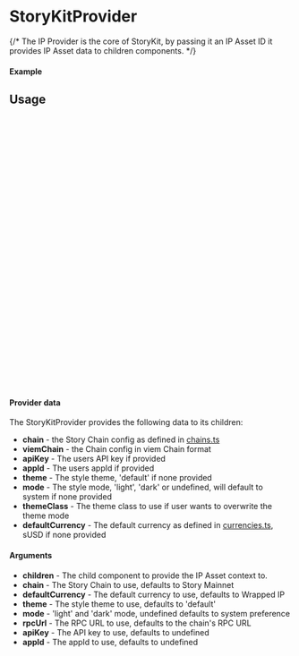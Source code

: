 

<Meta of={StoryKitProviderStory} title="Providers/StoryKitProvider" />

# StoryKitProvider

{/* The IP Provider is the core of StoryKit, by passing it an IP Asset ID it provides IP Asset data to children components. */}

#### Example

<Canvas of={StoryKitProviderStory.Mainnet} />

<Controls />

## Usage

```ts
// wrap your app with the StoryKitProvider

import { StoryKitProvider } from "@storyprotocol/storykit"
import ExampleComponent from './ExampleComponent'

const ExampleApp = () => {
  return (
    <StoryKitProvider
      chain={STORYKIT_SUPPORTED_CHAIN.STORY_MAINNET}
    >
      <ExampleComponent />
    </StoryKitProvider>
  );
};

export default ExampleApp;
```

```ts
import { useStoryKitContext } from "@storyprotocol/storykit"

const ExampleComponent = () => {

  const { defaultCurrency, chain } = useStoryKitContext()

  return (
    <div className="flex flex-col bg-background">
      <div className="text-sm text-foreground">name: {chain.name}</div>
      <div className="text-sm text-foreground">currency name: {defaultCurrency.name}</div>
      ...
    </div>
  );
};

export default ExampleComponent;
```

#### Provider data

The StoryKitProvider provides the following data to its children:

- **chain** - the Story Chain config as defined in [chains.ts](https://github.com/storyprotocol/storykit/blob/main/packages/storykit/src/constants/chains.ts)
- **viemChain** - the Chain config in viem Chain format
- **apiKey** - The users API key if provided
- **appId** - The users appId if provided
- **theme** - The style theme, 'default' if none provided
- **mode** - The style mode, 'light', 'dark' or undefined, will default to system if none provided
- **themeClass** - The theme class to use if user wants to overwrite the theme mode
- **defaultCurrency** - The default currency as defined in [currencies.ts](https://github.com/storyprotocol/storykit/blob/main/packages/storykit/src/constants/currencies.ts), sUSD if none provided

#### Arguments

- **children** - The child component to provide the IP Asset context to.
- **chain** - The Story Chain to use, defaults to Story Mainnet
- **defaultCurrency** - The default currency to use, defaults to Wrapped IP
- **theme** - The style theme to use, defaults to 'default'
- **mode** - 'light' and 'dark' mode, undefined defaults to system preference
- **rpcUrl** - The RPC URL to use, defaults to the chain's RPC URL
- **apiKey** - The API key to use, defaults to undefined
- **appId** - The appId to use, defaults to undefined
